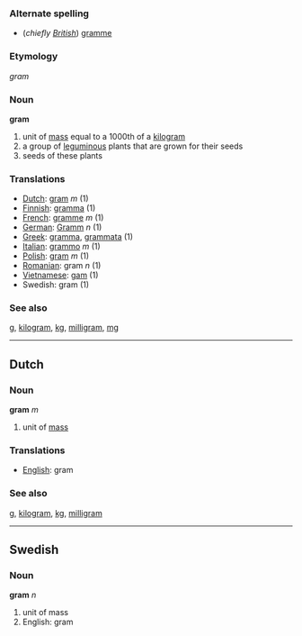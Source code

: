 === Alternate spelling ===
*(''chiefly [[w:British English|British]]'') [[gramme]]

===Etymology===

''gram''

=== Noun ===

'''gram'''

# unit of [[mass]] equal to a 1000th of a [[kilogram]]
# a group of [[leguminous]] plants that are grown for their seeds
# seeds of these plants

=== Translations ===
*[[Dutch]]: [[gram#Dutch|gram]] ''m'' (1)
*[[Finnish]]: [[gramma]] (1)
*[[French]]: [[gramme]] ''m'' (1)
*[[German]]: [[Gramm]] ''n'' (1)
*[[Greek]]: [[gramma]], [[grammata]] (1)
*[[Italian]]: [[grammo]] ''m'' (1)
*[[Polish]]: [[gram]] ''m'' (1)
*[[Romanian]]: gram ''n'' (1)
*[[Vietnamese]]: [[gam]] (1)
*Swedish: gram (1)

=== See also ===
[[g]], [[kilogram]], [[kg]], [[milligram]], [[mg]]

----

==Dutch==
=== Noun ===

'''gram''' ''m''

# unit of [[mass]]

=== Translations ===
*[[English]]: gram

=== See also ===
[[g]], [[kilogram]], [[kg]], [[milligram]]

----
==Swedish==
===Noun===

'''gram''' ''n''

# unit  of mass
#English: gram
